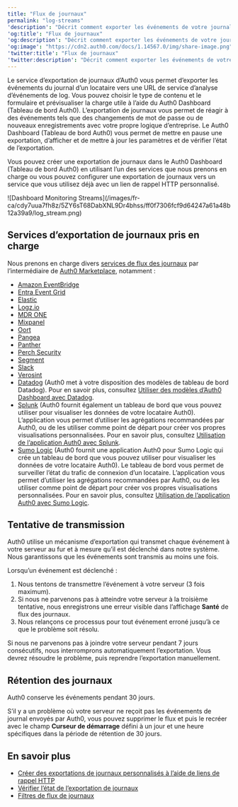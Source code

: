 ```yaml
---
title: "Flux de journaux"
permalink: "log-streams"
'description': "Décrit comment exporter les événements de votre journal en temps quasi réel à l’aide de l’exportation de journaux."
'og:title': "Flux de journaux"
'og:description': "Décrit comment exporter les événements de votre journal en temps quasi réel à l’aide de l’exportation de journaux."
'og:image': "https://cdn2.auth0.com/docs/1.14567.0/img/share-image.png"
'twitter:title': "Flux de journaux"
'twitter:description': "Décrit comment exporter les événements de votre journal en temps quasi réel à l’aide de l’exportation de journaux."
---
```


Le service d’exportation de journaux d’Auth0 vous permet d’exporter les événements du journal d’un locataire vers une URL de service d’analyse d’événements de log. Vous pouvez choisir le type de contenu et le formulaire et prévisualiser la charge utile à l’aide du <Tooltip href="/docs/docs/fr-ca/glossary?term=auth0-dashboard" tip="Auth0 Dashboard
Principal produit d’Auth0 pour configurer vos services." cta="Voir le glossaire">Auth0 Dashboard</Tooltip> (Tableau de bord Auth0). L’exportation de journaux vous permet de réagir à des événements tels que des changements de mot de passe ou de nouveaux enregistrements avec votre propre logique d’entreprise. Le Auth0 Dashboard (Tableau de bord Auth0) vous permet de mettre en pause une exportation, d’afficher et de mettre à jour les paramètres et de vérifier l’état de l’exportation.

Vous pouvez créer une exportation de journaux dans le Auth0 Dashboard (Tableau de bord Auth0) en utilisant l’un des services que nous prenons en charge ou vous pouvez configurer une exportation de journaux vers un service que vous utilisez déjà avec un lien de rappel HTTP personnalisé.

<Frame>![Dashboard Monitoring Streams](/images/fr-ca/cdy7uua7fh8z/5ZY6sT68DabXNL9Dr4bhss/ff0f7306fcf9d64247a61a48b12a39a9/log_stream.png)</Frame>

## Services d’exportation de journaux pris en charge

Nous prenons en charge divers [services de flux des journaux](https://marketplace.auth0.com/features/log-streaming) par l’intermédiaire de [Auth0 Marketplace](https://marketplace.auth0.com), notamment :

* [Amazon EventBridge](https://marketplace.auth0.com/integrations/amazon-log-streaming)
* [Entra Event Grid](https://marketplace.auth0.com/integrations/azure-log-streaming)
* [Elastic](https://marketplace.auth0.com/integrations/elastic-security)
* [Logz.io](https://marketplace.auth0.com/integrations/logz-io)
* [MDR ONE](https://marketplace.auth0.com/integrations/mdr-one)
* [Mixpanel](https://marketplace.auth0.com/integrations/mixpanel-log-streaming)
* [Oort](https://marketplace.auth0.com/integrations/oort)
* [Pangea](https://marketplace.auth0.com/integrations/pangea-log-streaming)
* [Panther](https://marketplace.auth0.com/integrations/panther-log-stream)
* [Perch Security](https://marketplace.auth0.com/integrations/perch-security-log-streaming)
* [Segment](https://marketplace.auth0.com/integrations/segment-log-streaming)
* [Slack](https://marketplace.auth0.com/integrations/slack-log-streaming)
* [Verosint](https://marketplace.auth0.com/integrations/verosint-log-stream)
* [Datadog](https://marketplace.auth0.com/integrations/datadog-log-streaming) (Auth0 met à votre disposition des modèles de tableau de bord Datadog). Pour en savoir plus, consultez [Utiliser des modèles d’Auth0 Dashboard avec Datadog](/docs/fr-ca/customize/log-streams/datadog-dashboard-templates).
* [Splunk](https://marketplace.auth0.com/integrations/splunk-log-streaming) (Auth0 fournit également un tableau de bord que vous pouvez utiliser pour visualiser les données de votre locataire Auth0). L’application vous permet d’utiliser les agrégations recommandées par Auth0, ou de les utiliser comme point de départ pour créer vos propres visualisations personnalisées. Pour en savoir plus, consultez [Utilisation de l’application Auth0 avec Splunk](/docs/fr-ca/customize/log-streams/splunk-dashboard).
* [Sumo Logic](https://marketplace.auth0.com/integrations/sumo-logic-log-streaming) (Auth0 fournit une application Auth0 pour Sumo Logic qui crée un tableau de bord que vous pouvez utiliser pour visualiser les données de votre locataire Auth0). Le tableau de bord vous permet de surveiller l’état du trafic de connexion d’un locataire. L’application vous permet d’utiliser les agrégations recommandées par Auth0, ou de les utiliser comme point de départ pour créer vos propres visualisations personnalisées. Pour en savoir plus, consultez [Utilisation de l’application Auth0 avec Sumo Logic](/docs/fr-ca/customize/log-streams/sumo-logic-dashboard).

## Tentative de transmission

Auth0 utilise un mécanisme d’exportation qui transmet chaque événement à votre serveur au fur et à mesure qu’il est déclenché dans notre système. Nous garantissons que les événements sont transmis au moins une fois.

Lorsqu’un événement est déclenché :

1. Nous tentons de transmettre l’événement à votre serveur (3 fois maximum).
2. Si nous ne parvenons pas à atteindre votre serveur à la troisième tentative, nous enregistrons une erreur visible dans l’affichage **Santé** de flux des journaux.
3. Nous relançons ce processus pour tout événement erroné jusqu’à ce que le problème soit résolu.

Si nous ne parvenons pas à joindre votre serveur pendant 7 jours consécutifs, nous interromprons automatiquement l’exportation. Vous devrez résoudre le problème, puis reprendre l’exportation manuellement.

## Rétention des journaux

Auth0 conserve les événements pendant 30 jours.

S’il y a un problème où votre serveur ne reçoit pas les événements de journal envoyés par Auth0, vous pouvez supprimer le flux et puis le recréer avec le champ **Curseur de démarrage** défini à un jour et une heure spécifiques dans la période de rétention de 30 jours.

## En savoir plus

* [Créer des exportations de journaux personnalisés à l’aide de liens de rappel HTTP](/docs/fr-ca/customize/log-streams/custom-log-streams)
* [Vérifier l’état de l’exportation de journaux](/docs/fr-ca/customize/log-streams/check-log-stream-health)
* [Filtres de flux de journaux](/docs/fr-ca/customize/log-streams/event-filters)